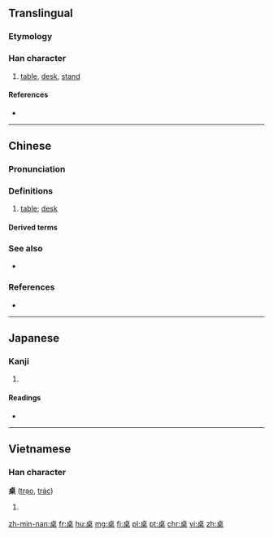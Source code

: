 {{also|棹}}

==Translingual==

===Etymology===
{{rfe|lang=mul}}

===Han character===
{{Han char|rn=75|rad=木|as=06|sn=10|four=2190<sub>4</sub>|canj=卜日木 (YAD)}}

# [[table]], [[desk]], [[stand]]

====References====
* {{Han ref|kx=0525.130|dkj=14766|dj=0914.080|hdz=21198.010|uh=684C|ud=26700|bh=AEE0|bd=44768}}

----

==Chinese==
{{zh-forms}}

===Pronunciation===
{{zh-pron
|m=zhuō
|c=zoek3,coek3
|h=pfs=chok
|md=
|mn=toh
|w=
|mc=y
|oc=y
|cat=n
}}

===Definitions===
{{zh-hanzi}}

# [[table]]; [[desk]]
#: {{zh-usex|杯子 在 '''桌''' 上。|The cup is on the '''table'''.}}

====Derived terms====
{{der3
| {{zh-l|八仙桌}}
| {{zh-l|供桌}}
| {{zh-l|課桌}}
| {{zh-l|抹桌子}}
| {{zh-l|拍桌子}}
| {{zh-l|書桌}}
| {{zh-l|圓桌}}
| {{zh-l|圓桌會議}}
| {{zh-l|桌布}}
| {{zh-l|桌燈}}
| {{zh-l|桌面}}
| {{zh-l|桌面系統}}
| {{zh-l|桌上型}}
| {{zh-l|桌上型電腦}}
| {{zh-l|桌子}}
}}

===See also===
* {{zh-l|桌別林}}

===References===
* {{cite web
| url = http://tatoeba.org/eng/sentences/search?query=桌&from=cmn&to=und
| title = Sentences with 桌
| work = Tatoeba
| accessdate = 2014-03-16}}

----

==Japanese==

===Kanji===
{{ja-kanji|grade=}}

# {{defn|lang=ja|sort=木06}}

====Readings====
* {{ja-readings|on=[[たく]] (taku)|kun=}}

----

==Vietnamese==

===Han character===
'''桌''' ([[trạo]], [[trác]])

# {{defn|lang=vi}}

[[zh-min-nan:桌]]
[[fr:桌]]
[[hu:桌]]
[[mg:桌]]
[[fj:桌]]
[[pl:桌]]
[[pt:桌]]
[[chr:桌]]
[[vi:桌]]
[[zh:桌]]